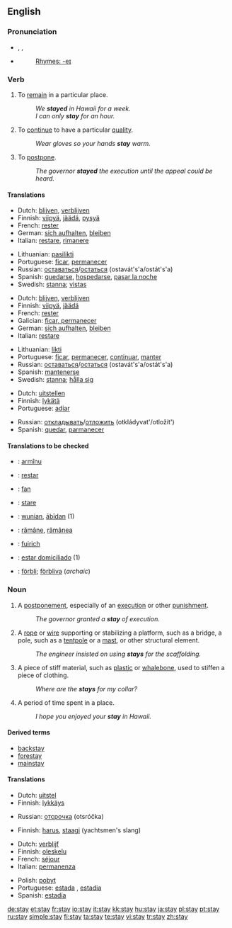 {{wikipedia}}
==English==

{{rank|ancient|parts|getting|675|stay|months|grew|boys}}

===Pronunciation===
* {{enPR|stā}}, {{IPA|/steɪ/}}, {{SAMPA|/steI/}}
* {{audio|en-us-stay.ogg|Audio (US)}}
*: [[Rhymes:English:-eɪ|Rhymes: -eɪ]]

===Verb===
{{en-verb}}

# {{intransitive}} To [[remain]] in a particular place.
#: ''We '''stayed''' in Hawaii for a week.''
#: ''I can only '''stay''' for an hour.''
# {{intransitive}} To [[continue]] to have a particular [[quality]].
#: ''Wear gloves so your hands '''stay''' warm.''
# {{transitive}} To [[postpone]].
#: ''The governor '''stayed''' the execution until the appeal could be heard.''

====Translations====
{{trans-top|To remain in a particular place}}
* Dutch: [[blijven]], [[verblijven]]
* Finnish: [[viipyä]], [[jäädä]], [[pysyä]]
* French: [[rester]]
* German: [[sich aufhalten]], [[bleiben]]
* Italian: [[restare]], [[rimanere]]
{{trans-mid}}
* Lithuanian: [[pasilikti]]
* Portuguese: [[ficar]], [[permanecer]]
* Russian: [[оставаться]]/[[остаться]] (ostavát's'a/ostát's'a)
* Spanish: [[quedarse]], [[hospedarse]], [[pasar la noche]]
* Swedish: [[stanna]]; [[vistas]]
{{trans-bottom}}

{{trans-top|To continue to have a particular quality}}
* Dutch: [[blijven]], [[verblijven]]
* Finnish: [[viipyä]], [[jäädä]]
* French: [[rester]]
* Galician: [[ficar, permanecer]]
* German: [[sich aufhalten]], [[bleiben]]
* Italian: [[restare]]
{{trans-mid}}
* Lithuanian: [[likti]]
* Portuguese: [[ficar]], [[permanecer]], [[continuar]], [[manter]]
* Russian: [[оставаться]]/[[остаться]] (ostavát's'a/ostát's'a)
* Spanish: [[mantenerse]]
* Swedish: [[stanna]]; [[hålla sig]]
{{trans-bottom}}

{{trans-top|To postpone}}
* Dutch: [[uitstellen]]
* Finnish: [[lykätä]]
* Portuguese: [[adiar]]
{{trans-mid}}
* Russian: [[откладывать]]/[[отложить]] (otkládyvat'/otložít')
* Spanish: [[quedar]], [[parmanecer]]
{{trans-bottom}}

====Translations to be checked====
{{checktrans}}
* {{ttbc|Aromanian}}: [[armînu]]
* {{ttbc|Ido}}: [[restar]]
* {{ttbc|Irish}}: [[fan]]
* {{ttbc|Italian}}: [[stare]]
* {{ttbc|Old English}}: [[wunian]], [[abidan|ābīdan]] (1)
* {{ttbc|Romanian}}: [[rămâne]], [[rămânea]]
* {{ttbc|Scottish Gaelic}}: [[fuirich]]
* {{ttbc|Spanish}}: [[estar domiciliado]] (1)
* {{ttbc|Swedish}}: [[förbli]]; [[förbliva]] (''archaic'')

===Noun===
{{en-noun}}

# A [[postponement]], especially of an [[execution]] or other [[punishment]].
#: ''The governor granted a '''stay''' of execution.''
# A [[rope]] or [[wire]] supporting or stabilizing a platform, such as a bridge, a pole, such as a [[tentpole]] or a [[mast]], or other structural element.
#: ''The engineer insisted on using '''stays''' for the scaffolding.''
# A piece of stiff material, such as [[plastic]] or [[whalebone]], used to stiffen a piece of clothing.
#: ''Where are the '''stays''' for my collar?''
# A period of time spent in a place.
#: ''I hope you enjoyed your '''stay''' in Hawaii.''

====Derived terms====
* [[backstay]]
* [[forestay]]
* [[mainstay]]

====Translations====
{{trans-top|postponement}}
* Dutch: [[uitstel]] {{n}}
* Finnish: [[lykkäys]]
{{trans-mid}}
* Russian: [[отсрочка]] (otsróčka)
{{trans-bottom}}

{{trans-top|nautical}}
* Finnish: [[harus]], [[staagi]] (yachtsmen's slang)
{{trans-bottom}}

{{trans-top|holiday or temporary residence}}
* Dutch: [[verblijf]] {{n}}
* Finnish: [[oleskelu]]
* French: [[séjour]] {{m}}
* Italian: [[permanenza]] {{f}}
{{trans-mid}}
* Polish: [[pobyt]] {{m}}
* Portuguese: [[estada]] {{f}}, [[estadia]] {{f}}
* Spanish: [[estadía]] {{f}}
{{trans-bottom}}

[[de:stay]]
[[et:stay]]
[[fr:stay]]
[[io:stay]]
[[it:stay]]
[[kk:stay]]
[[hu:stay]]
[[ja:stay]]
[[pl:stay]]
[[pt:stay]]
[[ru:stay]]
[[simple:stay]]
[[fi:stay]]
[[ta:stay]]
[[te:stay]]
[[vi:stay]]
[[tr:stay]]
[[zh:stay]]